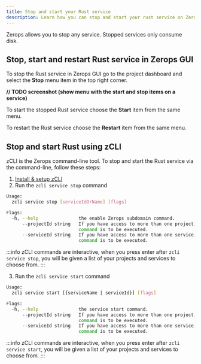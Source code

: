 ```yaml
---
title: Stop and start your Rust service
description: Learn how you can stop and start your rust service on Zerops.
---
```


Zerops allows you to stop any service. Stopped services only consume disk.

## Stop, start and restart Rust service in Zerops GUI

To stop the Rust service in Zerops GUI go to the project dashboard and select the **Stop** menu item in the top right corner.

**// TODO screenshot (show menu with the start and stop items on a service)**

To start the stopped Rust service choose the **Start** item from the same menu.

To restart the Rust service choose the **Restart** item from the same menu.

## Stop and start Rust using zCLI

zCLI is the Zerops command-line tool. To stop and start the Rust service via the command-line, follow these steps:

1. [Install & setup zCLI](/references/cli)
2. Run the `zcli service stop` command

```sh
Usage:
  zcli service stop [serviceIdOrName] [flags]

Flags:
  -h, --help               the enable Zerops subdomain command.
      --projectId string   If you have access to more than one project, you must specify the project ID for which the
                           command is to be executed.
      --serviceId string   If you have access to more than one service, you must specify the service ID for which the
                           command is to be executed.
```

:::info
zCLI commands are interactive, when you press enter after `zcli service stop`, you will be given a list of your projects and services to choose from.
:::

3. Run the `zcli service start` command

```sh
Usage:
  zcli service start [{serviceName | serviceId}] [flags]

Flags:
  -h, --help               the service start command.
      --projectId string   If you have access to more than one project, you must specify the project ID for which the
                           command is to be executed.
      --serviceId string   If you have access to more than one service, you must specify the service ID for which the
                           command is to be executed.
```

:::info
zCLI commands are interactive, when you press enter after `zcli service start`, you will be given a list of your projects and services to choose from.
:::
